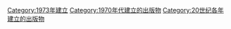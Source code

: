 {{Cat topic in year| topic=建立的出版物| year=1973}}

[[Category:1973年建立|Category:1973年建立]]
[[Category:1970年代建立的出版物|Category:1970年代建立的出版物]]
[[Category:20世纪各年建立的出版物|Category:20世纪各年建立的出版物]]